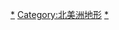 {{Categories by country|nocat}}

[[Category:各国地形|*]]
[[Category:北美洲地形|Category:北美洲地形]]
[[Category:北美洲各国地理|*]]
